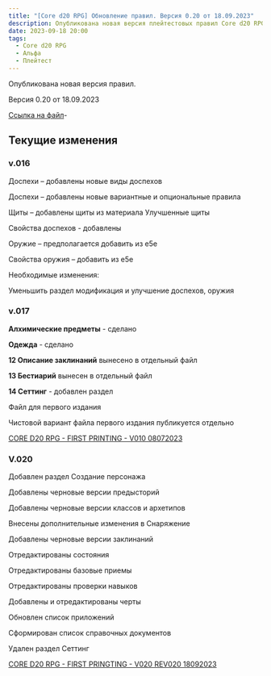 ```yaml
---
title: "[Core d20 RPG] Обновление правил. Версия 0.20 от 18.09.2023"
description: Опубликована новая версия плейтестовых правил Core d20 RPG
date: 2023-09-18 20:00
tags:
  - Core d20 RPG
  - Альфа
  - Плейтест
---
```


Опубликована новая версия правил.

Версия 0.20 от 18.09.2023

[Ссылка на файл](https://1drv.ms/w/s!Atcrhwwo1lBA4rJxN269ggsPOOkL4g?e=Y9GmLH)- 

## Текущие изменения

<Link id="core-d20/cored20rpg-v0015-25052023" title="Версия 0.15" />

### v.016

<Link id="core-d20/cored20rpg-v0015-02062023" title="Версия 0.16" />

Доспехи – добавлены новые виды доспехов

Доспехи – добавлены новые вариантные и опциональные правила

Щиты – добавлены щиты из материала Улучшенные щиты

Свойства доспехов - добавлены

Оружие – предполагается добавить из е5е

Свойства оружия – добавить из е5е

Необходимые изменения:

Уменьшить раздел модификация и улучшение доспехов, оружия


### v.017

**Алхимические предметы** - сделано

**Одежда** - сделано

**12 Описание заклинаний** вынесено в отдельный файл

**13 Бестиарий** вынесен в отдельный файл

**14 Сеттинг** - добавлен раздел

Файл для первого издания

Чистовой вариант файла первого издания публикуется отдельно

[CORE D20 RPG - FIRST PRINTING - V010 08072023](https://1drv.ms/w/s!Atcrhwwo1lBA34MDRyLh_UII6GCGfQ?e=rF3DlG)

<Link id="core-d20/cored20rpg-v0015-07072023" title="Версия 0.17" />

### V.020

Добавлен раздел Создание персонажа

Добавлены черновые версии предысторий

Добавлены черновые версии классов и архетипов

Внесены дополнительные изменения в Снаряжение

Добавлены черновые версии заклинаний

Отредактированы состояния

Отредактированы базовые приемы

Отредактированы проверки навыков

Добавлены и отредактированы черты

Обновлен список приложений

Сформирован список справочных документов

Удален раздел Сеттинг

[CORE D20 RPG - FIRST PRINGTING - V020 REV020 18092023](https://1drv.ms/w/s!Atcrhwwo1lBA4rJxN269ggsPOOkL4g?e=Y9GmLH)

<Link id="core-d20/cored20rpg-v0020-18092023" title="Версия 0.20" />





